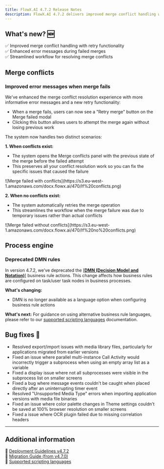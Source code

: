 ```yaml
---
title: FlowX.AI 4.7.2 Release Notes
description: FlowX.AI 4.7.2 delivers improved merge conflict handling with retry capabilities, deprecates DMN business rules, and fixes issues with subprocess handling, media file imports, and OCR functionality to enhance your development workflow! 🚀
---
```


## **What's new? 🆕**

✅ Improved merge conflict handling with retry functionality          
✅ Enhanced error messages during failed merges           
✅ Streamlined workflow for resolving merge conflicts             

## Merge conflicts

### Improved error messages when merge fails

We've enhanced the merge conflict resolution experience with more informative error messages and a new retry functionality:

- When a merge fails, users can now see a "Retry merge" button on the Merge failed modal
- Clicking this button allows users to attempt the merge again without losing previous work

The system now handles two distinct scenarios:

**1. When conflicts exist:**
- The system opens the Merge conflicts panel with the previous state of the merge before the failed attempt
- This preserves all your conflict resolution work so you can fix the specific issues that caused the failure

<Frame>
![Merge failed with conflicts](https://s3.eu-west-1.amazonaws.com/docx.flowx.ai/470/If%20conflicts.png)
</Frame>

**2. When no conflicts exist:**
- The system automatically retries the merge operation
- This streamlines the workflow when the merge failure was due to temporary issues rather than actual conflicts

<Frame>
![Merge failed without conflicts](https://s3.eu-west-1.amazonaws.com/docx.flowx.ai/470/If%20no%20conflicts.png)
</Frame>

## Process engine

### Deprecated DMN rules

In version 4.7.2, we've deprecated the [[**DMN (Decision Model and Notation)**]](../../4.7.x/docs/building-blocks/actions/business-rule-action/dmn-business-rule-action) business rule actions. This change affects how business rules are configured on task/user task nodes in business processes.

**What's changing:**
- DMN is no longer available as a language option when configuring business rule actions

**What's next:**
For guidance on using alternative business rule languages, please refer to our [supported scripting languages](../../4.7.x/docs/building-blocks/supported-scripts) documentation.


## **Bug fixes** 🐞  

- Resolved export/import issues with media library files, particularly for applications migrated from earlier versions
- Fixed an issue where parallel multi-instance Call Activity would incorrectly trigger a subprocess when using an empty array list as a variable
- Fixed a display issue where not all subprocesses were visible in the subprocess list on smaller screens
- Fixed a bug where message events couldn't be caught when placed directly after an uninterrupting timer event
- Resolved "Unsupported Media Type" errors when importing application versions with media file binaries
- Fixed an issue where color palette changes in Theme settings couldn't be saved at 100% browser resolution on smaller screens
- Fixed a issue where OCR plugin failed due to missing correlation headers
---

## **Additional information**  

📌 [Deployment Guidelines v4.7.2](./deployment-guidelines-v4.7.2)  
📌 [Migration Guide (from v4.7.0)](./migrating-from-v4.7.0-to-v4.7.2)  
📌 [Supported scripting languages](../../4.7.x/docs/building-blocks/supported-scripts)